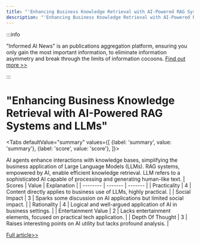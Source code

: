 ```yaml
---
title: "'Enhancing Business Knowledge Retrieval with AI-Powered RAG Systems and LLMs'"
description: "'Enhancing Business Knowledge Retrieval with AI-Powered RAG Systems and LLMs'"
---
```



:::info

"Informed AI News" is an publications aggregation platform, ensuring you only gain the most important information, to eliminate information asymmetry and break through the limits of information cocoons.  [Find out more >>](/)

:::

# "Enhancing Business Knowledge Retrieval with AI-Powered RAG Systems and LLMs"


<Tabs
	defaultValue="summary"
	values={[
	{label: 'summary', value: 'summary'},
	{label: 'score', value: 'score'},
]}>
<TabItem value="summary">


AI agents enhance interactions with knowledge bases, simplifying the business application of Large Language Models (LLMs). RAG systems, empowered by AI, enable efficient knowledge retrieval. LLM refers to a sophisticated AI capable of processing and generating human-like text.
</TabItem>
<TabItem value="score">
	| Scores     | Value   | Explanation |
	| -------- | ------- | ------- |
	| Practicality  | 4    | Content directly applies to business use of LLMs, highly practical.    |
	| Social Impact | 3     | Sparks some discussion on AI applications but limited social impact.    |
	| Rationality    | 4    | Logical and well-argued application of AI in business settings.    |
	| Entertainment Value    | 2    | Lacks entertainment elements, focused on practical tech application.    |
	| Depth Of Thought    | 3    | Raises interesting points on AI utility but lacks profound analysis.    |
</TabItem>
</Tabs>

[Full article>>](https://x.com/bindureddy/status/1799976484423204931)
